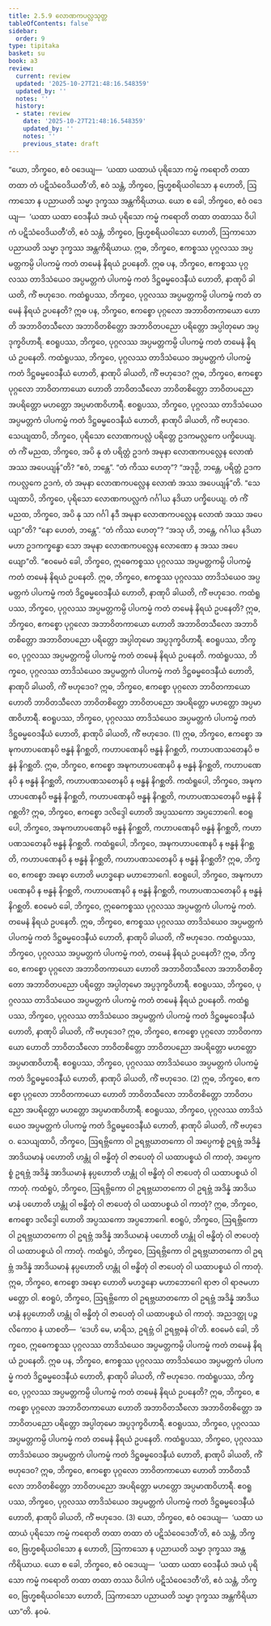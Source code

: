 ```yaml
---
title: 2.5.9 လောဏကပလ္လသုတ္တ
tableOfContents: false
sidebar:
  order: 9
type: tipitaka
basket: su
book: a3
review:
  current: review
  updated: '2025-10-27T21:48:16.548359'
  updated_by: ''
  notes: ''
  history:
  - state: review
    date: '2025-10-27T21:48:16.548359'
    updated_by: ''
    notes: ''
    previous_state: draft
---
```



<ReviewStatus review={frontmatter.review} showDetails={true} />

<HypothesisAnnotation frontmatter={frontmatter} />

<DynamicBreadcrumb />

<Division number="101" book="a3" e="ch" v="15" p="250">

<Paragraph number="835" book="a3">
“ယော, ဘိက္ခဝေ, ဧဝံ ဝဒေယျ—  ‘ယထာ ယထာယံ ပုရိသော ကမ္မံ ကရောတိ တထာ တထာ တံ ပဋိသံဝေဒိယတီ’တိ, ဧဝံ သန္တံ, ဘိက္ခဝေ, ဗြဟ္မစရိယဝါသော န ဟောတိ, ဩကာသော န ပညာယတိ သမ္မာ ဒုက္ခဿ အန္တကိရိယာယ. ယော စ ခေါ, ဘိက္ခဝေ, ဧဝံ ဝဒေယျ—  ‘ယထာ ယထာ ဝေဒနီယံ အယံ ပုရိသော ကမ္မံ ကရောတိ တထာ တထာဿ ဝိပါကံ ပဋိသံဝေဒိယတီ’တိ, ဧဝံ သန္တံ, ဘိက္ခဝေ, ဗြဟ္မစရိယဝါသော ဟောတိ, ဩကာသော ပညာယတိ သမ္မာ ဒုက္ခဿ အန္တကိရိယာယ. ဣဓ, ဘိက္ခဝေ, ဧကစ္စဿ ပုဂ္ဂလဿ အပ္ပမတ္တကမ္ပိ ပါပကမ္မံ ကတံ တမေနံ နိရယံ ဥပနေတိ. ဣဓ ပန, ဘိက္ခဝေ, ဧကစ္စဿ ပုဂ္ဂလဿ တာဒိသံယေဝ အပ္ပမတ္တကံ ပါပကမ္မံ ကတံ ဒိဋ္ဌဓမ္မဝေဒနီယံ ဟောတိ, နာဏုပိ ခါယတိ, ကိံ ဗဟုဒေဝ.
</Paragraph>

<Paragraph number="836" book="a3">
ကထံရူပဿ, ဘိက္ခဝေ, ပုဂ္ဂလဿ အပ္ပမတ္တကမ္ပိ ပါပကမ္မံ ကတံ တမေနံ နိရယံ ဥပနေတိ? ဣဓ ပန, ဘိက္ခဝေ, ဧကစ္စော ပုဂ္ဂလော အဘာဝိတကာယော ဟောတိ အဘာဝိတသီလော အဘာဝိတစိတ္တော အဘာဝိတပညော ပရိတ္တော အပ္ပါတုမော အပ္ပဒုက္ခဝိဟာရီ. ဧဝရူပဿ, ဘိက္ခဝေ, ပုဂ္ဂလဿ အပ္ပမတ္တကမ္ပိ ပါပကမ္မံ ကတံ တမေနံ နိရယံ ဥပနေတိ.
</Paragraph>

<Paragraph number="837" book="a3">
ကထံရူပဿ, ဘိက္ခဝေ, ပုဂ္ဂလဿ တာဒိသံယေဝ အပ္ပမတ္တကံ ပါပကမ္မံ ကတံ ဒိဋ္ဌဓမ္မဝေဒနီယံ ဟောတိ, နာဏုပိ ခါယတိ, ကိံ ဗဟုဒေဝ? ဣဓ, ဘိက္ခဝေ, ဧကစ္စော ပုဂ္ဂလော ဘာဝိတကာယော ဟောတိ ဘာဝိတသီလော ဘာဝိတစိတ္တော ဘာဝိတပညော အပရိတ္တော မဟတ္တော အပ္ပမာဏဝိဟာရီ. ဧဝရူပဿ, ဘိက္ခဝေ, ပုဂ္ဂလဿ တာဒိသံယေဝ အပ္ပမတ္တကံ ပါပကမ္မံ ကတံ ဒိဋ္ဌဓမ္မဝေဒနီယံ ဟောတိ, နာဏုပိ ခါယတိ, ကိံ ဗဟုဒေဝ.
</Paragraph>

<Paragraph number="838" book="a3">
သေယျထာပိ, ဘိက္ခဝေ, ပုရိသော လောဏကပလ္လံ ပရိတ္တေ ဥဒကမလ္လကေ ပက္ခိပေယျ. တံ ကိံ မညထ, ဘိက္ခဝေ, အပိ နု တံ ပရိတ္တံ ဥဒကံ အမုနာ လောဏကပလ္လေန လောဏံ အဿ အပေယျန်”တိ? “ဧဝံ, ဘန္တေ”. “တံ ကိဿ ဟေတု”? “အဒုဉှိ, ဘန္တေ, ပရိတ္တံ ဥဒကကပလ္လကေ ဥဒကံ, တံ အမုနာ လောဏကပလ္လေန လောဏံ အဿ အပေယျန်”တိ. “သေယျထာပိ, ဘိက္ခဝေ, ပုရိသော လောဏကပလ္လကံ ဂင်္ဂါယ နဒိယာ ပက္ခိပေယျ. တံ ကိံ မညထ, ဘိက္ခဝေ, အပိ နု သာ ဂင်္ဂါ နဒီ အမုနာ လောဏကပလ္လေန လောဏံ အဿ အပေယျာ”တိ? “နော ဟေတံ, ဘန္တေ”. “တံ ကိဿ ဟေတု”? “အသု ဟိ, ဘန္တေ, ဂင်္ဂါယ နဒိယာ မဟာ ဥဒကက္ခန္ဓော သော အမုနာ လောဏကပလ္လေန လောဏော န အဿ အပေယျော”တိ.
</Paragraph>

<Paragraph number="839" book="a3">
“ဧဝမေဝံ ခေါ, ဘိက္ခဝေ, ဣဓေကစ္စဿ ပုဂ္ဂလဿ အပ္ပမတ္တကမ္ပိ ပါပကမ္မံ ကတံ တမေနံ နိရယံ ဥပနေတိ. ဣဓ, ဘိက္ခဝေ, ဧကစ္စဿ ပုဂ္ဂလဿ တာဒိသံယေဝ အပ္ပမတ္တကံ ပါပကမ္မံ ကတံ ဒိဋ္ဌဓမ္မဝေဒနီယံ ဟောတိ, နာဏုပိ ခါယတိ, ကိံ ဗဟုဒေဝ.
</Paragraph>

<Paragraph number="840" book="a3">
ကထံရူပဿ, ဘိက္ခဝေ, ပုဂ္ဂလဿ အပ္ပမတ္တကမ္ပိ ပါပကမ္မံ ကတံ တမေနံ နိရယံ ဥပနေတိ? ဣဓ, ဘိက္ခဝေ, ဧကစ္စော ပုဂ္ဂလော အဘာဝိတကာယော ဟောတိ အဘာဝိတသီလော အဘာဝိတစိတ္တော အဘာဝိတပညော ပရိတ္တော အပ္ပါတုမော အပ္ပဒုက္ခဝိဟာရီ. ဧဝရူပဿ, ဘိက္ခဝေ, ပုဂ္ဂလဿ အပ္ပမတ္တကမ္ပိ ပါပကမ္မံ ကတံ တမေနံ နိရယံ ဥပနေတိ.
</Paragraph>

<Paragraph number="841" book="a3">
ကထံရူပဿ, ဘိက္ခဝေ, ပုဂ္ဂလဿ တာဒိသံယေဝ အပ္ပမတ္တကံ ပါပကမ္မံ ကတံ ဒိဋ္ဌဓမ္မဝေဒနီယံ ဟောတိ, နာဏုပိ ခါယတိ, ကိံ ဗဟုဒေဝ? ဣဓ, ဘိက္ခဝေ, ဧကစ္စော ပုဂ္ဂလော ဘာဝိတကာယော ဟောတိ ဘာဝိတသီလော ဘာဝိတစိတ္တော ဘာဝိတပညော အပရိတ္တော မဟတ္တော အပ္ပမာဏဝိဟာရီ. ဧဝရူပဿ, ဘိက္ခဝေ, ပုဂ္ဂလဿ တာဒိသံယေဝ အပ္ပမတ္တကံ ပါပကမ္မံ ကတံ ဒိဋ္ဌဓမ္မဝေဒနီယံ ဟောတိ, နာဏုပိ ခါယတိ, ကိံ ဗဟုဒေဝ. (1)
</Paragraph>

<Paragraph number="842" book="a3">
ဣဓ, ဘိက္ခဝေ, ဧကစ္စော အဍ္ဎကဟာပဏေနပိ ဗန္ဓနံ နိဂစ္ဆတိ, ကဟာပဏေနပိ ဗန္ဓနံ နိဂစ္ဆတိ, ကဟာပဏသတေနပိ ဗန္ဓနံ နိဂစ္ဆတိ. ဣဓ, ဘိက္ခဝေ, ဧကစ္စော အဍ္ဎကဟာပဏေနပိ န ဗန္ဓနံ နိဂစ္ဆတိ, ကဟာပဏေနပိ န ဗန္ဓနံ နိဂစ္ဆတိ, ကဟာပဏသတေနပိ န ဗန္ဓနံ နိဂစ္ဆတိ.
</Paragraph>

<Paragraph number="843" book="a3">
ကထံရူပေါ, ဘိက္ခဝေ, အဍ္ဎကဟာပဏေနပိ ဗန္ဓနံ နိဂစ္ဆတိ, ကဟာပဏေနပိ ဗန္ဓနံ နိဂစ္ဆတိ, ကဟာပဏသတေနပိ ဗန္ဓနံ နိဂစ္ဆတိ? ဣဓ, ဘိက္ခဝေ, ဧကစ္စော ဒလိဒ္ဒေါ ဟောတိ အပ္ပဿကော အပ္ပဘောဂေါ. ဧဝရူပေါ, ဘိက္ခဝေ, အဍ္ဎကဟာပဏေနပိ ဗန္ဓနံ နိဂစ္ဆတိ, ကဟာပဏေနပိ ဗန္ဓနံ နိဂစ္ဆတိ, ကဟာပဏသတေနပိ ဗန္ဓနံ နိဂစ္ဆတိ.
</Paragraph>

<Paragraph number="844" book="a3">
ကထံရူပေါ, ဘိက္ခဝေ, အဍ္ဎကဟာပဏေနပိ န ဗန္ဓနံ နိဂစ္ဆတိ, ကဟာပဏေနပိ န ဗန္ဓနံ နိဂစ္ဆတိ, ကဟာပဏသတေနပိ န ဗန္ဓနံ နိဂစ္ဆတိ? ဣဓ, ဘိက္ခဝေ, ဧကစ္စော အဍ္ဎော ဟောတိ မဟဒ္ဓနော မဟာဘောဂေါ. ဧဝရူပေါ, ဘိက္ခဝေ, အဍ္ဎကဟာပဏေနပိ န ဗန္ဓနံ နိဂစ္ဆတိ, ကဟာပဏေနပိ န ဗန္ဓနံ နိဂစ္ဆတိ, ကဟာပဏသတေနပိ န ဗန္ဓနံ နိဂစ္ဆတိ. ဧဝမေဝံ ခေါ, ဘိက္ခဝေ, ဣဓေကစ္စဿ ပုဂ္ဂလဿ အပ္ပမတ္တကံ ပါပကမ္မံ ကတံ. တမေနံ နိရယံ ဥပနေတိ. ဣဓ, ဘိက္ခဝေ, ဧကစ္စဿ ပုဂ္ဂလဿ တာဒိသံယေဝ အပ္ပမတ္တကံ ပါပကမ္မံ ကတံ ဒိဋ္ဌဓမ္မဝေဒနီယံ ဟောတိ, နာဏုပိ ခါယတိ, ကိံ ဗဟုဒေဝ.
</Paragraph>

<Paragraph number="845" book="a3">
ကထံရူပဿ, ဘိက္ခဝေ, ပုဂ္ဂလဿ အပ္ပမတ္တကံ ပါပကမ္မံ ကတံ, တမေနံ နိရယံ ဥပနေတိ? ဣဓ, ဘိက္ခဝေ, ဧကစ္စော ပုဂ္ဂလော အဘာဝိတကာယော ဟောတိ အဘာဝိတသီလော အဘာဝိတစိတ္တော အဘာဝိတပညော ပရိတ္တော အပ္ပါတုမော အပ္ပဒုက္ခဝိဟာရီ. ဧဝရူပဿ, ဘိက္ခဝေ, ပုဂ္ဂလဿ တာဒိသံယေဝ အပ္ပမတ္တကံ ပါပကမ္မံ ကတံ တမေနံ နိရယံ ဥပနေတိ.
</Paragraph>

<Paragraph number="846" book="a3">
ကထံရူပဿ, ဘိက္ခဝေ, ပုဂ္ဂလဿ တာဒိသံယေဝ အပ္ပမတ္တကံ ပါပကမ္မံ ကတံ ဒိဋ္ဌဓမ္မဝေဒနီယံ ဟောတိ, နာဏုပိ ခါယတိ, ကိံ ဗဟုဒေဝ? ဣဓ, ဘိက္ခဝေ, ဧကစ္စော ပုဂ္ဂလော ဘာဝိတကာယော ဟောတိ ဘာဝိတသီလော ဘာဝိတစိတ္တော ဘာဝိတပညော အပရိတ္တော မဟတ္တော အပ္ပမာဏဝိဟာရီ. ဧဝရူပဿ, ဘိက္ခဝေ, ပုဂ္ဂလဿ တာဒိသံယေဝ အပ္ပမတ္တကံ ပါပကမ္မံ ကတံ ဒိဋ္ဌဓမ္မဝေဒနီယံ ဟောတိ, နာဏုပိ ခါယတိ, ကိံ ဗဟုဒေဝ. (2)
</Paragraph>

<Paragraph number="847" book="a3">
ဣဓ, ဘိက္ခဝေ, ဧကစ္စော ပုဂ္ဂလော ဘာဝိတကာယော ဟောတိ ဘာဝိတသီလော ဘာဝိတစိတ္တော ဘာဝိတပညော အပရိတ္တော မဟတ္တော အပ္ပမာဏဝိဟာရီ. ဧဝရူပဿ, ဘိက္ခဝေ, ပုဂ္ဂလဿ တာဒိသံယေဝ အပ္ပမတ္တကံ ပါပကမ္မံ ကတံ ဒိဋ္ဌဓမ္မဝေဒနီယံ ဟောတိ, နာဏုပိ ခါယတိ, ကိံ ဗဟုဒေဝ. သေယျထာပိ, ဘိက္ခဝေ, ဩရဗ္ဘိကော ဝါ ဥရဗ္ဘဃာတကော ဝါ အပ္ပေကစ္စံ ဥရဗ္ဘံ အဒိန္နံ အာဒိယမာနံ ပဟောတိ ဟန္တုံ ဝါ ဗန္ဓိတုံ ဝါ ဇာပေတုံ ဝါ ယထာပစ္စယံ ဝါ ကာတုံ, အပ္ပေကစ္စံ ဥရဗ္ဘံ အဒိန္နံ အာဒိယမာနံ နပ္ပဟောတိ ဟန္တုံ ဝါ ဗန္ဓိတုံ ဝါ ဇာပေတုံ ဝါ ယထာပစ္စယံ ဝါ ကာတုံ.
</Paragraph>

<Paragraph number="848" book="a3">
ကထံရူပံ, ဘိက္ခဝေ, ဩရဗ္ဘိကော ဝါ ဥရဗ္ဘဃာတကော ဝါ ဥရဗ္ဘံ အဒိန္နံ အာဒိယမာနံ ပဟောတိ ဟန္တုံ ဝါ ဗန္ဓိတုံ ဝါ ဇာပေတုံ ဝါ ယထာပစ္စယံ ဝါ ကာတုံ? ဣဓ, ဘိက္ခဝေ, ဧကစ္စော ဒလိဒ္ဒေါ ဟောတိ အပ္ပဿကော အပ္ပဘောဂေါ. ဧဝရူပံ, ဘိက္ခဝေ, ဩရဗ္ဘိကော ဝါ ဥရဗ္ဘဃာတကော ဝါ ဥရဗ္ဘံ အဒိန္နံ အာဒိယမာနံ ပဟောတိ ဟန္တုံ ဝါ ဗန္ဓိတုံ ဝါ ဇာပေတုံ ဝါ ယထာပစ္စယံ ဝါ ကာတုံ.
</Paragraph>

<Paragraph number="849" book="a3">
ကထံရူပံ, ဘိက္ခဝေ, ဩရဗ္ဘိကော ဝါ ဥရဗ္ဘဃာတကော ဝါ ဥရဗ္ဘံ အဒိန္နံ အာဒိယမာနံ နပ္ပဟောတိ ဟန္တုံ ဝါ ဗန္ဓိတုံ ဝါ ဇာပေတုံ ဝါ ယထာပစ္စယံ ဝါ ကာတုံ. ဣဓ, ဘိက္ခဝေ, ဧကစ္စော အဍ္ဎော ဟောတိ မဟဒ္ဓနော မဟာဘောဂေါ ရာဇာ ဝါ ရာဇမဟာမတ္တော ဝါ. ဧဝရူပံ, ဘိက္ခဝေ, ဩရဗ္ဘိကော ဝါ ဥရဗ္ဘဃာတကော ဝါ ဥရဗ္ဘံ အဒိန္နံ အာဒိယမာနံ နပ္ပဟောတိ ဟန္တုံ ဝါ ဗန္ဓိတုံ ဝါ ဇာပေတုံ ဝါ ယထာပစ္စယံ ဝါ ကာတုံ. အညဒတ္ထု ပဉ္ဇလိကောဝ နံ ယာစတိ—  ‘ဒေဟိ မေ, မာရိသ, ဥရဗ္ဘံ ဝါ ဥရဗ္ဘဓနံ ဝါ’တိ. ဧဝမေဝံ ခေါ, ဘိက္ခဝေ, ဣဓေကစ္စဿ ပုဂ္ဂလဿ တာဒိသံယေဝ အပ္ပမတ္တကမ္ပိ ပါပကမ္မံ ကတံ တမေနံ နိရယံ ဥပနေတိ. ဣဓ ပန, ဘိက္ခဝေ, ဧကစ္စဿ ပုဂ္ဂလဿ တာဒိသံယေဝ အပ္ပမတ္တကံ ပါပကမ္မံ ကတံ ဒိဋ္ဌဓမ္မဝေဒနီယံ ဟောတိ, နာဏုပိ ခါယတိ, ကိံ ဗဟုဒေဝ.
</Paragraph>

<Paragraph number="850" book="a3">
ကထံရူပဿ, ဘိက္ခဝေ, ပုဂ္ဂလဿ အပ္ပမတ္တကမ္ပိ ပါပကမ္မံ ကတံ တမေနံ နိရယံ ဥပနေတိ? ဣဓ, ဘိက္ခဝေ, ဧကစ္စော ပုဂ္ဂလော အဘာဝိတကာယော ဟောတိ အဘာဝိတသီလော အဘာဝိတစိတ္တော အဘာဝိတပညော ပရိတ္တော အပ္ပါတုမော အပ္ပဒုက္ခဝိဟာရီ. ဧဝရူပဿ, ဘိက္ခဝေ, ပုဂ္ဂလဿ အပ္ပမတ္တကမ္ပိ ပါပကမ္မံ ကတံ တမေနံ နိရယံ ဥပနေတိ.
</Paragraph>

<Paragraph number="851" book="a3">
ကထံရူပဿ, ဘိက္ခဝေ, ပုဂ္ဂလဿ တာဒိသံယေဝ အပ္ပမတ္တကံ ပါပကမ္မံ ကတံ ဒိဋ္ဌဓမ္မဝေဒနီယံ ဟောတိ, နာဏုပိ ခါယတိ, ကိံ ဗဟုဒေဝ? ဣဓ, ဘိက္ခဝေ, ဧကစ္စော ပုဂ္ဂလော ဘာဝိတကာယော ဟောတိ ဘာဝိတသီလော ဘာဝိတစိတ္တော ဘာဝိတပညော အပရိတ္တော မဟတ္တော အပ္ပမာဏဝိဟာရီ. ဧဝရူပဿ, ဘိက္ခဝေ, ပုဂ္ဂလဿ တာဒိသံယေဝ အပ္ပမတ္တကံ ပါပကမ္မံ ကတံ ဒိဋ္ဌဓမ္မဝေဒနီယံ ဟောတိ, နာဏုပိ ခါယတိ, ကိံ ဗဟုဒေဝ. (3)
</Paragraph>

<Paragraph number="852" book="a3">
ယော, ဘိက္ခဝေ, ဧဝံ ဝဒေယျ—  ‘ယထာ ယထာယံ ပုရိသော ကမ္မံ ကရောတိ တထာ တထာ တံ ပဋိသံဝေဒေတီ’တိ, ဧဝံ သန္တံ, ဘိက္ခဝေ, ဗြဟ္မစရိယဝါသော န ဟောတိ, ဩကာသော န ပညာယတိ သမ္မာ ဒုက္ခဿ အန္တကိရိယာယ. ယော စ ခေါ, ဘိက္ခဝေ, ဧဝံ ဝဒေယျ—  ‘ယထာ ယထာ ဝေဒနီယံ အယံ ပုရိသော ကမ္မံ ကရောတိ တထာ တထာ တဿ ဝိပါကံ ပဋိသံဝေဒေတီ’တိ, ဧဝံ သန္တံ, ဘိက္ခဝေ, ဗြဟ္မစရိယဝါသော ဟောတိ, ဩကာသော ပညာယတိ သမ္မာ ဒုက္ခဿ အန္တကိရိယာယာ”တိ.

</Paragraph>
</Division>

<Paragraph number="853" type="center" book="a3">
နဝမံ.
</Paragraph>